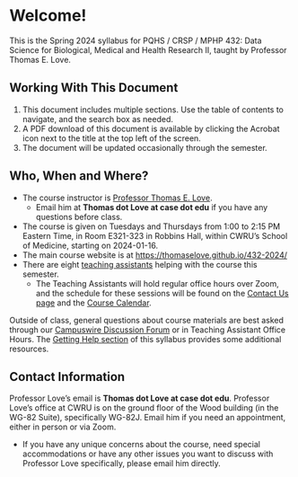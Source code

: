 # Welcome! {.unnumbered}

This is the Spring 2024 syllabus for PQHS / CRSP / MPHP 432: Data Science for Biological, Medical and Health Research II, taught by Professor Thomas E. Love. 

## Working With This Document {.unnumbered}

1. This document includes multiple sections. Use the table of contents to navigate, and the search box as needed.
2. A PDF download of this document is available by clicking the Acrobat icon next to the title at the top left of the screen.
3. The document will be updated occasionally through the semester.

## Who, When and Where? {-}

- The course instructor is [Professor Thomas E. Love](03-drlove.qmd). 
    - Email him at **Thomas dot Love at case dot edu** if you have any questions before class.
- The course is given on Tuesdays and Thursdays from 1:00 to 2:15 PM Eastern Time, in Room E321-323 in Robbins Hall, within CWRU's School of Medicine, starting on 2024-01-16.
- The main course website is at <https://thomaselove.github.io/432-2024/>
- There are eight [teaching assistants](04-teachingassistants.qmd) helping with the course this semester.
    - The Teaching Assistants will hold regular office hours over Zoom, and the schedule for these sessions will be found on the [Contact Us page](https://thomaselove.github.io/432-2024/contact.html) and the [Course Calendar](https://thomaselove.github.io/432-2024/calendar.html).

Outside of class, general questions about course materials are best asked through our [Campuswire Discussion Forum](https://campuswire.com/) or in Teaching Assistant Office Hours. The [Getting Help section](05-gettinghelp.qmd) of this syllabus provides some additional resources.

## Contact Information

Professor Love's email is **Thomas dot Love at case dot edu**. Professor Love's office at CWRU is on the ground floor of the Wood building (in the WG-82 Suite), specifically WG-82J. Email him if you need an appointment, either in person or via Zoom.

- If you have any unique concerns about the course, need special accommodations or have any other issues you want to discuss with Professor Love specifically, please email him directly.
